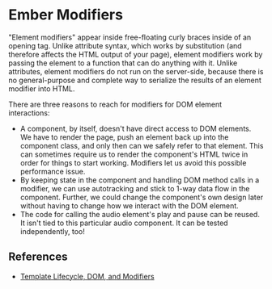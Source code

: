
<Meta title="Modifiers / Introduction" />

# Ember Modifiers
"Element modifiers" appear inside free-floating curly braces inside of an opening tag. Unlike attribute syntax, which works by substitution (and therefore affects the HTML output of your page), element modifiers work by passing the element to a function that can do anything with it.
Unlike attributes, element modifiers do not run on the server-side, because there is no general-purpose and complete way to serialize the results of an element modifier into HTML.


There are three reasons to reach for modifiers for DOM element interactions:

* A component, by itself, doesn't have direct access to DOM elements. We have to render the page, push an element back up into the component class, and only then can we safely refer to that element. This can sometimes require us to render the component's HTML twice in order for things to start working. Modifiers let us avoid this possible performance issue.
* By keeping state in the component and handling DOM method calls in a modifier, we can use autotracking and stick to 1-way data flow in the component. Further, we could change the component's own design later without having to change how we interact with the DOM element.
* The code for calling the audio element's play and pause can be reused. It isn't tied to this particular audio component. It can be tested independently, too!

## References
- [Template Lifecycle, DOM, and Modifiers](https://guides.emberjs.com/release/components/template-lifecycle-dom-and-modifiers/)
